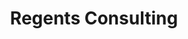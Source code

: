 ---
order: "3"
title: "Regents Consulting"
subhead: "Site Rebuild"
description: "This project included a completely new website and content migration for a healthcare services firm. Previously in GoDaddy, the site was migrated to Wordpress with enhancements including improved SEO, blog, and design focused on user experience."
buttonText: "View Site"
link: "https://regentshealth.com/"
mainImg: "./regents-homepage-main.jpg"
thumbImg: "./regents-homepage-thumb.jpg"
type: "work"
---